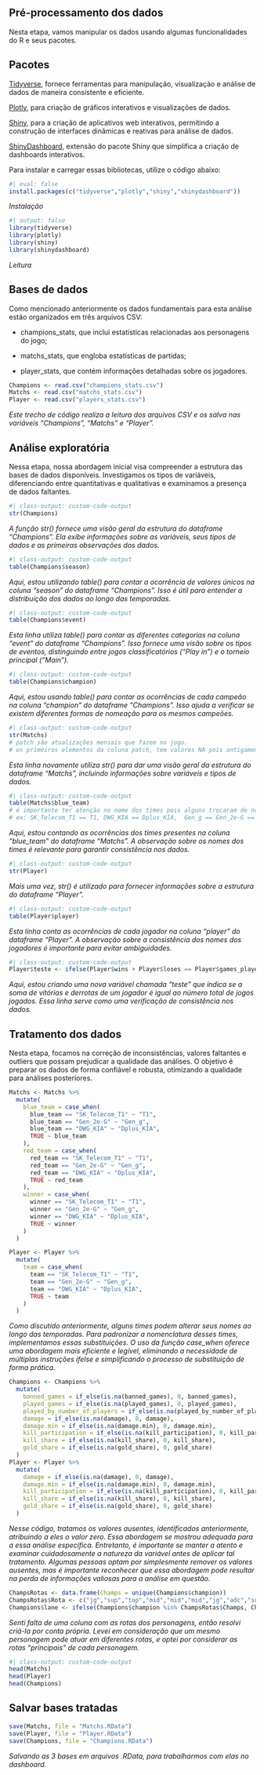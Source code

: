 ## Pré-processamento dos dados

Nesta etapa, vamos manipular os dados usando algumas funcionalidades do R e seus pacotes.

## Pacotes

[Tidyverse](https://www.tidyverse.org/packages/), fornece ferramentas para manipulação, visualização e análise de dados de maneira consistente e eficiente.

[Plotly](https://plotly.com/r/), para criação de gráficos interativos e visualizações de dados.

[Shiny](https://shiny.posit.co/r/getstarted/shiny-basics/lesson1/index.html), para a criação de aplicativos web interativos, permitindo a construção de interfaces dinâmicas e reativas para análise de dados.

[ShinyDashboard](https://rstudio.github.io/shinydashboard/get_started.html), extensão do pacote Shiny que simplifica a criação de dashboards interativos.

Para instalar e carregar essas bibliotecas, utilize o código abaixo:

```r
#| eval: false
install.packages(c("tidyverse","plotly","shiny","shinydashboard"))
```
*Instalação*
```r
#| output: false
library(tidyverse)
library(plotly)
library(shiny)
library(shinydashboard)
```
*Leitura*

## Bases de dados

Como mencionado anteriormente os dados fundamentais para esta análise estão organizados em três arquivos CSV:

-   champions_stats, que inclui estatísticas relacionadas aos personagens do jogo;

-   matchs_stats, que engloba estatísticas de partidas;

-   player_stats, que contém informações detalhadas sobre os jogadores.

```r
Champions <- read.csv("champions_stats.csv")
Matchs <- read.csv("matchs_stats.csv")
Player <- read.csv("players_stats.csv")
```

*Este trecho de código realiza a leitura dos arquivos CSV e os salva nas variáveis "Champions", "Matchs" e "Player".*

## Análise exploratória

Nessa etapa, nossa abordagem inicial visa compreender a estrutura das bases de dados disponíveis. Investigamos os tipos de variáveis, diferenciando entre quantitativas e qualitativas e examinamos a presença de dados faltantes.

```r
#| class-output: custom-code-output
str(Champions)
```

*A função str() fornece uma visão geral da estrutura do dataframe "Champions". Ela exibe informações sobre as variáveis, seus tipos de dados e as primeiras observações dos dados.*

```r
#| class-output: custom-code-output
table(Champions$season)
```

*Aqui, estou utilizando table() para contar a ocorrência de valores únicos na coluna "season" do dataframe "Champions". Isso é útil para entender a distribuição dos dados ao longo das temporadas.*

```r
#| class-output: custom-code-output
table(Champions$event)
```

*Esta linha utiliza table() para contar as diferentes categorias na coluna "event" do dataframe "Champions". Isso fornece uma visão sobre os tipos de eventos, distinguindo entre jogos classificatórios ("Play in") e o torneio principal ("Main").*

```r
#| class-output: custom-code-output
table(Champions$champion)
```

*Aqui, estou usando table() para contar as ocorrências de cada campeão na coluna "champion" do dataframe "Champions". Isso ajuda a verificar se existem diferentes formas de nomeação para os mesmos campeões.*

```r
#| class-output: custom-code-output
str(Matchs)
# patch são atualizações mensais que fazem no jogo.
# os primeiros elementos da coluna patch, tem valores NA pois antigamente não faziam essas atualizações no jogo.
```

*Esta linha novamente utiliza str() para dar uma visão geral da estrutura do dataframe "Matchs", incluindo informações sobre variáveis e tipos de dados.*

```r
#| class-output: custom-code-output
table(Matchs$blue_team)
# é importante ter atenção no nome dos times pois alguns trocaram de nome, mas represantam a mesma coisa;
# ex: SK_Telecom_T1 == T1, DWG_KIA == Dplus_KIA,  Gen_g == Gen_2e-G == KSV eSports e etc...
```

*Aqui, estou contando as ocorrências dos times presentes na coluna "blue_team" do dataframe "Matchs". A observação sobre os nomes dos times é relevante para garantir consistência nos dados.*

```r
#| class-output: custom-code-output
str(Player)
```

*Mais uma vez, str() é utilizado para fornecer informações sobre a estrutura do dataframe "Player".*

```r
#| class-output: custom-code-output
table(Player$player)
```

*Esta linha conta as ocorrências de cada jogador na coluna "player" do dataframe "Player". A observação sobre a consistência dos nomes dos jogadores é importante para evitar ambiguidades.*

```r
#| class-output: custom-code-output
Player$teste <- ifelse(Player$wins + Player$loses == Player$games_played,0,1)
```

*Aqui, estou criando uma nova variável chamada "teste" que indica se a soma de vitórias e derrotas de um jogador é igual ao número total de jogos jogados. Essa linha serve como uma verificação de consistência nos dados.*

## Tratamento dos dados

Nesta etapa, focamos na correção de inconsistências, valores faltantes e outliers que possam prejudicar a qualidade das análises. O objetivo é preparar os dados de forma confiável e robusta, otimizando a qualidade para análises posteriores.

```r
Matchs <- Matchs %>%
  mutate(
    blue_team = case_when(
      blue_team == "SK_Telecom_T1" ~ "T1",
      blue_team == "Gen_2e-G" ~ "Gen_g",
      blue_team == "DWG_KIA" ~ "Dplus_KIA",
      TRUE ~ blue_team
    ),
    red_team = case_when(
      red_team == "SK_Telecom_T1" ~ "T1",
      red_team == "Gen_2e-G" ~ "Gen_g",
      red_team == "DWG_KIA" ~ "Dplus_KIA",
      TRUE ~ red_team
    ),
    winner = case_when(
      winner == "SK_Telecom_T1" ~ "T1",
      winner == "Gen_2e-G" ~ "Gen_g",
      winner == "DWG_KIA" ~ "Dplus_KIA",
      TRUE ~ winner
    )
  )

Player <- Player %>%
  mutate(
    team = case_when(
      team == "SK_Telecom_T1" ~ "T1",
      team == "Gen_2e-G" ~ "Gen_g",
      team == "DWG_KIA" ~ "Dplus_KIA",
      TRUE ~ team
    )
  )

```

*Como discutido anteriormente, alguns times podem alterar seus nomes ao longo das temporadas. Para padronizar a nomenclatura desses times, implementamos essas substituições. O uso da função case_when oferece uma abordagem mais eficiente e legível, eliminando a necessidade de múltiplas instruções ifelse e simplificando o processo de substituição de forma prática.*

```r
Champions <- Champions %>%
  mutate(
    banned_games = if_else(is.na(banned_games), 0, banned_games),
    played_games = if_else(is.na(played_games), 0, played_games),
    played_by_number_of_players = if_else(is.na(played_by_number_of_players), 0, played_by_number_of_players),
    damage = if_else(is.na(damage), 0, damage),
    damage.min = if_else(is.na(damage.min), 0, damage.min),
    kill_participation = if_else(is.na(kill_participation), 0, kill_participation),
    kill_share = if_else(is.na(kill_share), 0, kill_share),
    gold_share = if_else(is.na(gold_share), 0, gold_share)
  )
Player <- Player %>%
  mutate(
    damage = if_else(is.na(damage), 0, damage),
    damage.min = if_else(is.na(damage.min), 0, damage.min),
    kill_participation = if_else(is.na(kill_participation), 0, kill_participation),
    kill_share = if_else(is.na(kill_share), 0, kill_share),
    gold_share = if_else(is.na(gold_share), 0, gold_share)
  )
```

*Nesse código, tratamos os valores ausentes, identificados anteriormente, atribuindo a eles o valor zero. Essa abordagem se mostrou adequada para a essa análise específica. Entretanto, é importante se manter a atento e examinar cuidadosamente a natureza da variável antes de aplicar tal tratamento. Algumas pessoas optam por simplesmente remover os valores ausentes, mas é importante reconhecer que essa abordagem pode resultar na perda de informações valiosas para a análise em questão.*

```r
ChampsRotas <- data.frame(Champs = unique(Champions$champion))
ChampsRotas$Rota <- c("jg","sup","top","mid","mid","mid","jg","adc","sup","adc","jg","sup","jg","mid","jg","mid","sup","mid","jg","mid","adc","sup","jg","jg","top","sup","mid","top","top","adc","top","adc","top","top","jg","top","top","top","sup","top","top","mid","mid","top","jg","top","adc","top","top","mid","top","jg","adc","jg","top","top","jg","sup","top","sup","jg","top","mid","jg","sup","sup","mid","mid","mid","adc","jg","top","mid","adc","top","adc","mid","jg","sup","top","mid","top","jg","jg","adc","top", "mid","jg","top","sup","mid","top","top","mid","top","jg","sup","mid","jg","adc","jg","mid","sup","adc","mid","mid","top","top","jg","adc","mid","sup","top","top","mid","mid","mid","sup","sup","adc","mid","jg","top","jg","sup","adc","mid","top","jg","jg","adc","top","mid","mid","sup","mid","mid","sup","mid","top","mid","jg","top","sup","jg","adc","top","mid","sup","top","sup","jg","mid","jg","sup","adc","adc")
Champions$lane <- ifelse(Champions$champion %in% ChampsRotas$Champs, ChampsRotas$Rota[match(Champions$champion, ChampsRotas$Champs)], NA)
```

*Senti falta de uma coluna com as rotas dos personagens, então resolvi criá-la por conta própria. Levei em consideração que um mesmo personagem pode atuar em diferentes rotas, e optei por considerar as rotas "principais" de cada personagem.*

```r
#| class-output: custom-code-output
head(Matchs)
head(Player)
head(Champions)
```

## Salvar bases tratadas

```r
save(Matchs, file = "Matchs.RData")
save(Player, file = "Player.RData")
save(Champions, file = "Champions.RData")
```

*Salvando as 3 bases em arquivos .RData, para trabalharmos com elas no dashboard.*
